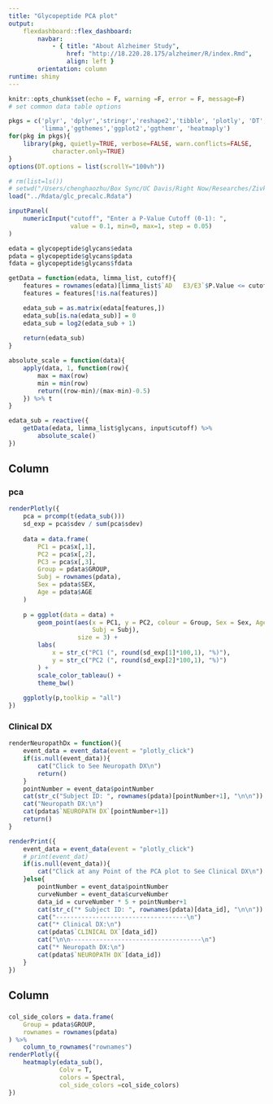 ```yaml
---
title: "Glycopeptide PCA plot"
output: 
    flexdashboard::flex_dashboard:
        navbar:
            - { title: "About Alzheimer Study", 
                href: "http://18.220.28.175/alzheimer/R/index.Rmd", 
                align: left }
        orientation: column
runtime: shiny 
---
```


```r
knitr::opts_chunk$set(echo = F, warning =F, error = F, message=F)
# set common data table options
```

```r
pkgs = c('plyr', 'dplyr','stringr','reshape2','tibble', 'plotly', 'DT', 'data.table',
         'limma','ggthemes','ggplot2','ggthemr', 'heatmaply')
for(pkg in pkgs){
    library(pkg, quietly=TRUE, verbose=FALSE, warn.conflicts=FALSE, 
            character.only=TRUE)
}
options(DT.options = list(scrollY="100vh"))
```

```r
# rm(list=ls())
# setwd("/Users/chenghaozhu/Box Sync/UC Davis/Right Now/Researches/Zivkovic Lab/Alzheimer_Disease_Study/R/visual")
load("../Rdata/glc_precalc.Rdata")
```

```r
inputPanel(
    numericInput("cutoff", "Enter a P-Value Cutoff (0-1): ",
                 value = 0.1, min=0, max=1, step = 0.05)
)
```

```r
edata = glycopeptide$glycans$edata
pdata = glycopeptide$glycans$pdata
fdata = glycopeptide$glycans$fdata

getData = function(edata, limma_list, cutoff){
    features = rownames(edata)[limma_list$`AD   E3/E3`$P.Value <= cutoff | limma_list$`AD   E3/E4`$P.Value<=cutoff]
    features = features[!is.na(features)]

    edata_sub = as.matrix(edata[features,])
    edata_sub[is.na(edata_sub)] = 0
    edata_sub = log2(edata_sub + 1)
    
    return(edata_sub)
}

absolute_scale = function(data){
    apply(data, 1, function(row){
        max = max(row)
        min = min(row)
        return((row-min)/(max-min)-0.5)
    }) %>% t
}

edata_sub = reactive({
    getData(edata, limma_list$glycans, input$cutoff) %>%
        absolute_scale()
})

```

Column
---------------------------------------

### pca

```r
renderPlotly({
    pca = prcomp(t(edata_sub()))
    sd_exp = pca$sdev / sum(pca$sdev)
    
    data = data.frame(
        PC1 = pca$x[,1],
        PC2 = pca$x[,2],
        PC3 = pca$x[,3],
        Group = pdata$GROUP,
        Subj = rownames(pdata),
        Sex = pdata$SEX,
        Age = pdata$AGE
    )
    
    p = ggplot(data = data) +
        geom_point(aes(x = PC1, y = PC2, colour = Group, Sex = Sex, Age = Age, 
                       Subj = Subj), 
                   size = 3) +
        labs(
            x = str_c("PC1 (", round(sd_exp[1]*100,1), "%)"),
            y = str_c("PC2 (", round(sd_exp[2]*100,1), "%)")
        ) +
        scale_color_tableau() +
        theme_bw() 
    
    ggplotly(p,toolkip = "all")
})

```

### Clinical DX

```r
renderNeuropathDx = function(){
    event_data = event_data(event = "plotly_click")
    if(is.null(event_data)){
        cat("Click to See Neuropath DX\n")
        return()
    }
    pointNumber = event_data$pointNumber
    cat(str_c("Subject ID: ", rownames(pdata)[pointNumber+1], "\n\n"))
    cat("Neuropath DX:\n")
    cat(pdata$`NEUROPATH DX`[pointNumber+1])
    return()
}

renderPrint({
    event_data = event_data(event = "plotly_click")
    # print(event_dat)
    if(is.null(event_data)){
        cat("Click at any Point of the PCA plot to See Clinical DX\n")
    }else{
        pointNumber = event_data$pointNumber
        curveNumber = event_data$curveNumber
        data_id = curveNumber * 5 + pointNumber+1
        cat(str_c("* Subject ID: ", rownames(pdata)[data_id], "\n\n"))
        cat("------------------------------------\n")
        cat("* Clinical DX:\n")
        cat(pdata$`CLINICAL DX`[data_id])
        cat("\n\n------------------------------------\n")
        cat("* Neuropath DX:\n")
        cat(pdata$`NEUROPATH DX`[data_id])
    }
})
```

Column
---------------------------------------

###

```r
col_side_colors = data.frame(
    Group = pdata$GROUP,
    rownames = rownames(pdata)
) %>%
    column_to_rownames("rownames")
renderPlotly({
    heatmaply(edata_sub(), 
              Colv = T, 
              colors = Spectral, 
              col_side_colors =col_side_colors)
})
```

